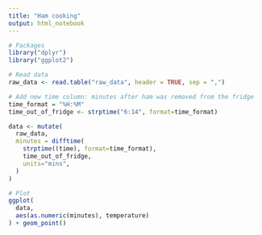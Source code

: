 ---
title: "Ham cooking"
output: html_notebook
---

```{r}
# Packages
library("dplyr")
library("ggplot2")
```

```{r}
# Read data
raw_data <- read.table("raw_data", header = TRUE, sep = ",")

# Add new time column: minutes after ham was removed from the fridge
time_format = "%H:%M"
time_out_of_fridge <- strptime("6:14", format=time_format)

data <- mutate(
  raw_data,
  minutes = difftime(
    strptime((time), format=time_format),
    time_out_of_fridge,
    units="mins",
  )
)
```

```{r}
# Plot
ggplot(
  data,
  aes(as.numeric(minutes), temperature)
) + geom_point()
```


